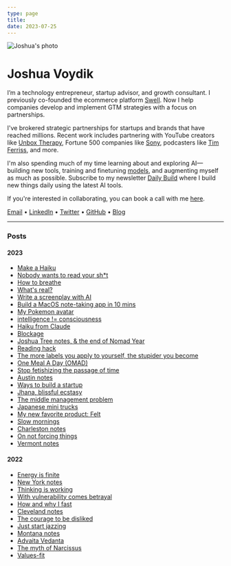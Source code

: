 ```yaml
---
type: page
title: 
date: 2023-07-25
---
```


<div>
  <img src="/images/joshua.jpg" alt="Joshua's photo" style={{ height: '120px', width: '120px', marginLeft: '0px', borderRadius: '50%' }}/>
</div>
<div>
  <h1>Joshua Voydik</h1>
</div>

I’m a technology entrepreneur, startup advisor, and growth consultant. I previously co-founded the ecommerce platform [Swell](https://swell.is). Now I help companies develop and implement GTM strategies with a focus on partnerships.

I've brokered strategic partnerships for startups and brands that have reached millions. Recent work includes partnering with YouTube creators like [Unbox Therapy](https://www.youtube.com/@unboxtherapy), Fortune 500 companies like [Sony](https://www.sony.com/en/), podcasters like [Tim Ferriss](https://tim.blog/), and more. 

I'm also spending much of my time learning about and exploring AI—building new tools, training and finetuning [models](https://www.huggingface.co), and augmenting myself as much as possible. Subscribe to my newsletter [Daily Build](https://dailybuild.co) where I build new things daily using the latest AI tools. 

If you're interested in collaborating, you can book a call with me [here](https://cal.com/joshua).

[Email](mailto:joshua@voydik.com) • [LinkedIn](https://www.linkedin.com/in/joshuavoydik/) • [Twitter](https://twitter.com/joshuavoydik) • [GitHub](https://github.com/joshuavoydik) • [Blog](https://joshua.substack.com/)

---

### Posts

#### 2023
- [Make a Haiku](https://joshua.substack.com/p/make-a-haiku)
- [Nobody wants to read your sh*t](https://joshua.substack.com/p/nobody-wants-to-read-your-sht)
- [How to breathe](https://joshua.substack.com/p/how-to-breathe)
- [What's real?](https://joshua.substack.com/p/whats-real)
- [Write a screenplay with AI](https://joshua.substack.com/p/write-a-screenplay-with-ai)
- [Build a MacOS note-taking app in 10 mins](https://joshua.substack.com/p/build-a-macos-note-taking-app-in)
- [My Pokemon avatar](https://joshua.substack.com/p/my-pokemon-avatar)
- [intelligence != consciousness](https://joshua.substack.com/p/intelligence-consciousness)
- [Haiku from Claude](https://joshua.substack.com/p/haiku-from-claude) 
- [Blockage](https://joshua.substack.com/p/blockage) 
- [Joshua Tree notes, & the end of Nomad Year](https://joshua.substack.com/p/joshua-tree-notes-and-the-end-of) 
- [Reading hack](https://joshua.substack.com/p/reading-hack) 
- [The more labels you apply to yourself, the stupider you become](https://joshua.substack.com/p/the-more-labels-you-apply-to-yourself) 
- [One Meal A Day (OMAD)](https://joshua.substack.com/p/one-meal-a-day-omad) 
- [Stop fetishizing the passage of time](https://joshua.substack.com/p/stop-fetishizing-the-passage-of-time) 
- [Austin notes](https://joshua.substack.com/p/austin-notes) 
- [Ways to build a startup](https://joshua.substack.com/p/ways-to-start-a-startup) 
- [Jhana, blissful ecstasy](https://joshua.substack.com/p/jhana-blissful-ecstasy) 
- [The middle management problem](https://joshua.substack.com/p/david-sacks-on-the-middle-management) 
- [Japanese mini trucks](https://joshua.substack.com/p/japanese-mini-trucks) 
- [My new favorite product: Felt](https://joshua.substack.com/p/my-new-favorite-product-felt) 
- [Slow mornings](https://joshua.substack.com/p/slow-mornings) 
- [Charleston notes](https://joshua.substack.com/p/charleston-notes) 
- [On not forcing things](https://joshua.substack.com/p/on-not-forcing-things)
- [Vermont notes](https://joshua.substack.com/p/vermont-notes)
#### 2022
- [Energy is finite](https://joshua.substack.com/p/energy-is-finite)
- [New York notes](https://joshua.substack.com/p/new-york-notes)
- [Thinking is working](https://joshua.substack.com/p/essay-thinking-is-working)
- [With vulnerability comes betrayal](https://joshua.substack.com/p/with-vulnerability-comes-betrayal)
- [How and why I fast](https://joshua.substack.com/p/how-and-why-i-fast)
- [Cleveland notes](https://joshua.substack.com/p/cleveland-notes)
- [The courage to be disliked](https://joshua.substack.com/p/the-courage-to-be-disliked)
- [Just start jazzing](https://joshua.substack.com/p/just-start-jazzing)
- [Montana notes](https://joshua.substack.com/p/montana-notes)
- [Advaita Vedanta](https://joshua.substack.com/p/advaita-vedanta)
- [The myth of Narcissus](https://joshua.substack.com/p/the-myth-of-narcissus)
- [Values-fit](https://joshua.substack.com/p/values-fit-)